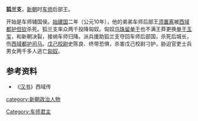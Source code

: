 '''狐兰支'''，[[新朝|新朝]]时[[车师|车师]]后部王。

开始是车师辅国侯。[[始建国|始建国]]二年（公元10年），他的弟弟车师后部王[[须置离|须置离]]被[[西域都护|西域都护]][[但钦|但钦]]杀死。狐兰支率众两千投降匈奴。匈奴[[乌珠留单于|乌珠留单于]]也不满王莽更换[[单于|单于]][[玉玺|玉玺]]，和新朝决裂，接纳车师归降。派兵援助狐兰支夺回车师后部国，杀死后城长，伤[[西域都护|西域都护]][[司马|司马]]。[[戊己校尉|戊己校尉]]史陈良、终带恐惧，杀害戊己校尉刁护，胁迫官吏士兵男女两千多人逃亡[[匈奴|匈奴]]。

==参考资料==
*《[[汉书|汉书]]》西域传
[[Category:车师君主|Category:车师君主]]
[[category:新朝政治人物|category:新朝政治人物]]
